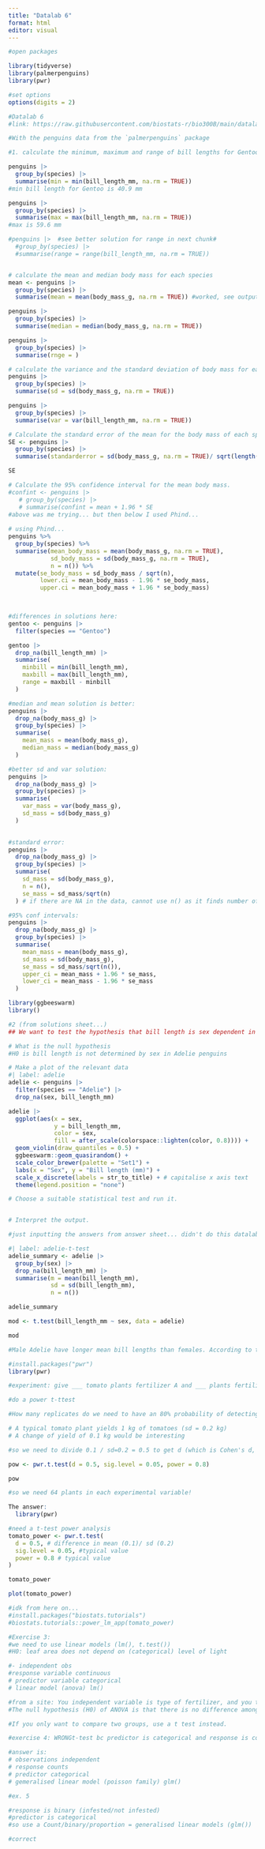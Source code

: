 ---
title: "Datalab 6"
format: html
editor: visual
---

```{r}
#open packages

library(tidyverse)
library(palmerpenguins)
library(pwr)

#set options
options(digits = 2)
```

```{r}
#Datalab 6
#link: https://raw.githubusercontent.com/biostats-r/bio300B/main/datalabs/datalab_6_descriptive_statistics.qmd

#With the penguins data from the `palmerpenguins` package

#1. calculate the minimum, maximum and range of bill lengths for Gentoo penguins

penguins |> 
  group_by(species) |> 
  summarise(min = min(bill_length_mm, na.rm = TRUE))
#min bill length for Gentoo is 40.9 mm

penguins |> 
  group_by(species) |> 
  summarise(max = max(bill_length_mm, na.rm = TRUE))
#max is 59.6 mm

#penguins |>  #see better solution for range in next chunk#
  #group_by(species) |> 
  #summarise(range = range(bill_length_mm, na.rm = TRUE))


# calculate the mean and median body mass for each species
mean <- penguins |> 
  group_by(species) |> 
  summarise(mean = mean(body_mass_g, na.rm = TRUE)) #worked, see output

penguins |> 
  group_by(species) |> 
  summarise(median = median(body_mass_g, na.rm = TRUE))

penguins |>
  group_by(species) |>
  summarise(rnge = )

# calculate the variance and the standard deviation of body mass for each species.
penguins |> 
  group_by(species) |> 
  summarise(sd = sd(body_mass_g, na.rm = TRUE))

penguins |> 
  group_by(species) |> 
  summarise(var = var(bill_length_mm, na.rm = TRUE))

# Calculate the standard error of the mean for the body mass of each species (You do not need any extra packages for this)
SE <- penguins |> 
  group_by(species) |> 
  summarise(standarderror = sd(body_mass_g, na.rm = TRUE)/ sqrt(length(na.omit(body_mass_g)))) #I think it worked, got how to do it from this link: https://www.programmingr.com/statistics/standard-error-in-r/

SE

# Calculate the 95% confidence interval for the mean body mass.
#confint <- penguins |>
   # group_by(species) |>
   # summarise(confint = mean + 1.96 * SE
#above was me trying... but then below I used Phind...
              
# using Phind...
penguins %>%
  group_by(species) %>%
  summarise(mean_body_mass = mean(body_mass_g, na.rm = TRUE),
            sd_body_mass = sd(body_mass_g, na.rm = TRUE),
            n = n()) %>%
  mutate(se_body_mass = sd_body_mass / sqrt(n),
         lower.ci = mean_body_mass - 1.96 * se_body_mass,
         upper.ci = mean_body_mass + 1.96 * se_body_mass)

  
```

```{r}
#differences in solutions here:
gentoo <- penguins |> 
  filter(species == "Gentoo")

gentoo |>
  drop_na(bill_length_mm) |>
  summarise(
    minbill = min(bill_length_mm),
    maxbill = max(bill_length_mm),
    range = maxbill - minbill
  )

#median and mean solution is better:
penguins |> 
  drop_na(body_mass_g) |>
  group_by(species) |> 
  summarise(
    mean_mass = mean(body_mass_g),
    median_mass = median(body_mass_g)
  )

#better sd and var solution:
penguins |> 
  drop_na(body_mass_g) |>
  group_by(species) |> 
  summarise(
    var_mass = var(body_mass_g),
    sd_mass = sd(body_mass_g)
  )
    

#standard error:
penguins |> 
  drop_na(body_mass_g) |>
  group_by(species) |> 
  summarise(
    sd_mass = sd(body_mass_g),
    n = n(),
    se_mass = sd_mass/sqrt(n)
  ) # if there are NA in the data, cannot use n() as it finds number of rows, not number of valid entries. Would need something like sum(!is.na(body_mass_g))

#95% conf intervals:
penguins |> 
  drop_na(body_mass_g) |>
  group_by(species) |> 
  summarise(
    mean_mass = mean(body_mass_g),
    sd_mass = sd(body_mass_g),
    se_mass = sd_mass/sqrt(n()),
    upper_ci = mean_mass + 1.96 * se_mass,
    lower_ci = mean_mass - 1.96 * se_mass
  )
```

```{r}
library(ggbeeswarm)
library()

#2 (from solutions sheet...)
## We want to test the hypothesis that bill length is sex dependent in Adelie penguins.

# What is the null hypothesis
#H0 is bill length is not determined by sex in Adelie penguins

# Make a plot of the relevant data
#| label: adelie
adelie <- penguins |> 
  filter(species == "Adelie") |> 
  drop_na(sex, bill_length_mm)

adelie |>
  ggplot(aes(x = sex,
             y = bill_length_mm,
             color = sex,
             fill = after_scale(colorspace::lighten(color, 0.8)))) +
  geom_violin(draw_quantiles = 0.5) +
  ggbeeswarm::geom_quasirandom() +
  scale_color_brewer(palette = "Set1") +
  labs(x = "Sex", y = "Bill length (mm)") +
  scale_x_discrete(labels = str_to_title) + # capitalise x axis text
  theme(legend.position = "none")

# Choose a suitable statistical test and run it. 


# Interpret the output.
```

```{r}
#just inputting the answers from answer sheet... didn't do this datalab bc I was moving and busy...... 

#| label: adelie-t-test
adelie_summary <- adelie |> 
  group_by(sex) |> 
  drop_na(bill_length_mm) |> 
  summarise(m = mean(bill_length_mm), 
            sd = sd(bill_length_mm), 
            n = n())

adelie_summary

mod <- t.test(bill_length_mm ~ sex, data = adelie)

mod

#Male Adelie have longer mean bill lengths than females. According to the t-test it is statistically significant (p-value = 5 * 10^-15)

```

```{r}
#install.packages("pwr")
library(pwr)

#experiment: give ___ tomato plants fertilizer A and ___ plants fertilizer B, and ___ plants no fertilizer

#do a power t-ttest

#How many replicates do we need to have an 80% probability of detecting an effect of 0.1kg at p = 0.05 ?

# A typical tomato plant yields 1 kg of tomatoes (sd = 0.2 kg)
# A change of yield of 0.1 kg would be interesting

#so we need to divide 0.1 / sd=0.2 = 0.5 to get d (which is Cohen's d, or effect size)

pow <- pwr.t.test(d = 0.5, sig.level = 0.05, power = 0.8)

pow

#so we need 64 plants in each experimental variable!

The answer:
  library(pwr)

#need a t-test power analysis
tomato_power <- pwr.t.test(
  d = 0.5, # difference in mean (0.1)/ sd (0.2)
  sig.level = 0.05, #typical value
  power = 0.8 # typical value
)

tomato_power

plot(tomato_power)

#idk from here on...
#install.packages("biostats.tutorials")
#biostats.tutorials::power_lm_app(tomato_power)
```

```{r}
#Exercise 3:
#we need to use linear models (lm(), t.test())
#H0: leaf area does not depend on (categorical) level of light

#- independent obs
#response variable continuous
# predictor variable categorical
# linear model (anova) lm()

#from a site: You independent variable is type of fertilizer, and you treat crop fields with mixtures 1, 2 and 3 to find out if there is a difference in crop yield.
#The null hypothesis (H0) of ANOVA is that there is no difference among group means. The alternative hypothesis (Ha) is that at least one group differs significantly from the overall mean of the dependent variable.

#If you only want to compare two groups, use a t test instead.
```

```{r}
#exercise 4: WRONGt-test bc predictor is categorical and response is continuous, but only two groups compared

#answer is:
# observations independent
# response counts
# predictor categorical
# gemeralised linear model (poisson family) glm()
```

```{r}
#ex. 5

#response is binary (infested/not infested)
#predictor is categorical
#so use a Count/binary/proportion = generalised linear models (glm())

#correct
```
